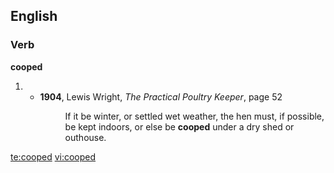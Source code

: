 ==English==
===Verb===
'''cooped'''
#{{past of|coop}}
#*'''1904''', Lewis Wright, ''The Practical Poultry Keeper'', page 52
#*:If it be winter, or settled wet weather, the hen must, if possible, be kept indoors, or else be '''cooped''' under a dry shed or outhouse.

[[te:cooped]]
[[vi:cooped]]
